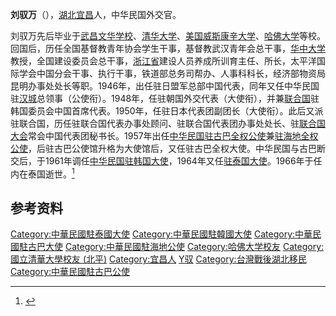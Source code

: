 '''刘驭万'''（{{bd|1897年||1966年|6月7日|catIdx=Liu刘}}），[[湖北|湖北]][[宜昌|宜昌]]人，中华民国外交官。

刘驭万先后毕业于[[武昌文华学校|武昌文华学校]]、[[清华大学|清华大学]]、[[美国|美国]][[威斯康辛大学|威斯康辛大学]]、[[哈佛大学|哈佛大学]]等校。回国后，历任全国基督教青年协会学生干事，基督教武汉青年会总干事，[[华中大学|华中大学]]教授，全国建设委员会总干事，[[浙江省|浙江省]]建设人员养成所训育主任、所长，太平洋国际学会中国分会干事、执行干事，铁道部总务司帮办、人事科科长，经济部物资局昆明办事处处长等职。1946年，出任驻日盟军总部中国代表，同年又任中华民国驻[[汉城|汉城]]总领事（公使衔）。1948年，任驻朝国外交代表（大使衔），并兼[[联合国|联合国]]驻韩国委员会中国首席代表。1950年，任驻日本代表团副团长（大使衔）。此后又派驻联合国，历任驻联合国代表办事处顾问、驻联合国代表团办事处处长、驻[[联合国大会|联合国大会]]常会中国代表团秘书长。1957年出任[[中国驻古巴大使列表|中华民国驻古巴全权公使]]兼[[中国驻海地大使列表|驻海地全权公使]]，后驻古巴公使馆升格为大使馆后，又任驻古巴全权大使。中华民国与古巴断交后，于1961年调任[[中国驻韩国/朝鲜大使列表|中华民国驻韩国大使]]，1964年又任[[中国驻泰国大使列表|驻泰国大使]]。1966年于任内在泰国逝世。<ref name="kmt">{{cite book|title=《中国国民党百年人物全书》|publisher=团结出版社|year=2005}}</ref>

== 参考资料 ==
{{reflist}}

{{DEFAULTSORT:Liu刘}}
[[Category:中華民國駐泰國大使|Category:中華民國駐泰國大使]]
[[Category:中華民國駐韓國大使|Category:中華民國駐韓國大使]]
[[Category:中華民國駐古巴大使|Category:中華民國駐古巴大使]]
[[Category:中華民國駐海地公使|Category:中華民國駐海地公使]]
[[Category:哈佛大学校友|Category:哈佛大学校友]]
[[Category:國立清華大學校友_(北平)|Category:國立清華大學校友 (北平)]]
[[Category:宜昌人|Category:宜昌人]]
[[Category:刘姓|Y驭]]
[[Category:台灣戰後湖北移民|Category:台灣戰後湖北移民]]
[[Category:中華民國駐古巴公使|Category:中華民國駐古巴公使]]